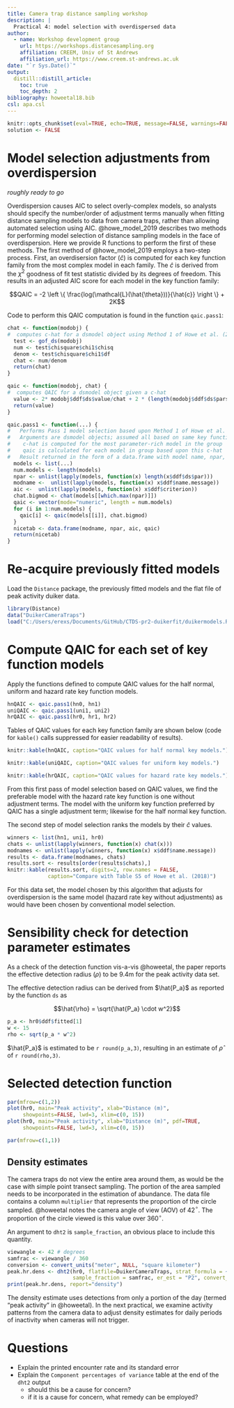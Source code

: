 ```yaml
---
title: Camera trap distance sampling workshop
description: |
  Practical 4: model selection with overdispersed data
author:
  - name: Workshop development group
    url: https://workshops.distancesampling.org
    affiliation: CREEM, Univ of St Andrews
    affiliation_url: https://www.creem.st-andrews.ac.uk
date: "`r Sys.Date()`"
output: 
  distill::distill_article:
    toc: true
    toc_depth: 2
bibliography: howeetal18.bib
csl: apa.csl
---
```


```r
knitr::opts_chunk$set(eval=TRUE, echo=TRUE, message=FALSE, warnings=FALSE)
solution <- FALSE
```

# Model selection adjustments from overdispersion

*roughly ready to go*

Overdispersion causes AIC to select overly-complex models, so analysts should specify the number/order of adjustment terms manually when fitting distance sampling models to data from camera traps, rather than allowing automated selection using AIC. @howe_model_2019 describes two methods for performing model selection of distance sampling models in the face of overdispersion. Here we provide R functions to perform the first of these methods. The first method of @howe_model_2019 employs a two-step process.  First, an overdisersion factor $(\hat{c})$ is computed for each key function family from the most complex model in each family. The $\hat{c}$ is derived from the $\chi^2$ goodness of fit test statistic divided by its degrees of freedom. This results in an adjusted AIC score for each model in the key function family:

$$QAIC = -2 \left \{ \frac{log(\mathcal{L}(\hat{\theta}))}{\hat{c}} \right \} + 2K$$

Code to perform this QAIC computation is found in the function `qaic.pass1`:

```r
chat <- function(modobj) {
#  computes c-hat for a dsmodel object using Method 1 of Howe et al. (2018)
  test <- gof_ds(modobj)
  num <- test$chisquare$chi1$chisq
  denom <- test$chisquare$chi1$df
  chat <- num/denom
  return(chat)
}

qaic <- function(modobj, chat) {
#  computes QAIC for a dsmodel object given a c-hat
  value <- 2* modobj$ddf$ds$value/chat + 2 * (length(modobj$ddf$ds$pars)+1)
  return(value)
}

qaic.pass1 <- function(...) {
#   Performs Pass 1 model selection based upon Method 1 of Howe et al. (2018)
#   Arguments are dsmodel objects; assumed all based on same key function
#    c-hat is computed for the most parameter-rich model in the group
#    qaic is calculated for each model in group based upon this c-hat
#   Result returned in the form of a data.frame with model name, npar, aic and qaic
  models <- list(...)
  num.models <- length(models)
  npar <- unlist(lapply(models, function(x) length(x$ddf$ds$par)))  
  modname <-  unlist(lapply(models, function(x) x$ddf$name.message))
  aic <-  unlist(lapply(models, function(x) x$ddf$criterion))
  chat.bigmod <- chat(models[[which.max(npar)]])
  qaic <- vector(mode="numeric", length = num.models)
  for (i in 1:num.models) {
    qaic[i] <- qaic(models[[i]], chat.bigmod)
  }
  nicetab <- data.frame(modname, npar, aic, qaic)
  return(nicetab)
}
```

# Re-acquire previously fitted models

Load the `Distance` package, the previously fitted models and the flat file of peak activity duiker data.

```r
library(Distance)
data("DuikerCameraTraps")
load("C:/Users/erexs/Documents/GitHub/CTDS-pr2-duikerfit/duikermodels.RData")
```

# Compute QAIC for each set of key function models

Apply the functions defined to compute QAIC values for the half normal, uniform and hazard rate key function models.

```r
hnQAIC <- qaic.pass1(hn0, hn1)
uniQAIC <- qaic.pass1(uni1, uni2)
hrQAIC <- qaic.pass1(hr0, hr1, hr2)
```
Tables of QAIC values for each key function family are shown below (code for `kable()` calls suppressed for easier readability of results).

```r
knitr::kable(hnQAIC, caption="QAIC values for half normal key models.")
```

```r
knitr::kable(uniQAIC, caption="QAIC values for uniform key models.")
```

```r
knitr::kable(hrQAIC, caption="QAIC values for hazard rate key models.")
```

From this first pass of model selection based on QAIC values, we find the preferable model with the hazard rate key function is one without adjustment terms. The model with the uniform key function preferred by QAIC has a single adjustment term; likewise for the half normal key function.

The second step of model selection ranks the models by their $\hat{c}$ values.

```r
winners <- list(hn1, uni1, hr0)
chats <- unlist(lapply(winners, function(x) chat(x)))
modnames <- unlist(lapply(winners, function(x) x$ddf$name.message))
results <- data.frame(modnames, chats)
results.sort <- results[order(results$chats),]
knitr::kable(results.sort, digits=2, row.names = FALSE,
             caption="Compare with Table S5 of Howe et al. (2018)")
```

For this data set, the model chosen by this algorithm that adjusts for overdispersion is the same model (hazard rate key without adjustments) as would have been chosen by conventional model selection.

# Sensibility check for detection parameter estimates

As a check of the detection function vis-a-vis @howeetal, the paper reports the effective detection radius ($\rho$) to be 9.4m for the peak activity data set.

The effective detection radius can be derived from $\hat{P_a}$ as reported by the function `ds` as

$$\hat{\rho} = \sqrt{\hat{P_a} \cdot w^2}$$

```r
p_a <- hr0$ddf$fitted[1]
w <- 15
rho <- sqrt(p_a * w^2)
```

$\hat{P_a}$ is estimated to be `r round(p_a,3)`, resulting in an estimate of $\hat{\rho}$ of `r round(rho,3)`.

# Selected detection function

```r
par(mfrow=c(1,2))
plot(hr0, main="Peak activity", xlab="Distance (m)",
     showpoints=FALSE, lwd=3, xlim=c(0, 15))
plot(hr0, main="Peak activity", xlab="Distance (m)", pdf=TRUE,
     showpoints=FALSE, lwd=3, xlim=c(0, 15))
```

```r
par(mfrow=c(1,1))
```

## Density estimates

The camera traps do not view the entire area around them, as would be the case with simple point transect sampling. The portion of the area sampled needs to be incorporated in the estimation of abundance. The data file contains a column `multiplier` that represents the proportion of the circle sampled. @howeetal notes the camera angle of view (AOV) of 42$^{\circ}$. The proportion of the circle viewed is this value over 360$^{\circ}$.

An argument to `dht2` is `sample_fraction`, an obvious place to include this quantity.

```r
viewangle <- 42 # degrees
samfrac <- viewangle / 360
conversion <- convert_units("meter", NULL, "square kilometer")
peak.hr.dens <- dht2(hr0, flatfile=DuikerCameraTraps, strat_formula = ~1,
                     sample_fraction = samfrac, er_est = "P2", convert_units = conversion)
print(peak.hr.dens, report="density")
```

The density estimate uses detections from only a portion of the day (termed "peak activity" in @howeetal).  In the next practical, we examine activity patterns from the camera data to adjust density estimates for daily periods of inactivity when cameras will not trigger.

# Questions

- Explain the printed encounter rate and its standard error
- Explain the `Component percentages of variance` table at the end of the `dht2` output
  - should this be a cause for concern?
  - if it is a cause for concern, what remedy can be employed?


